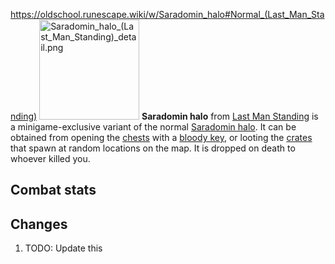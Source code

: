 https://oldschool.runescape.wiki/w/Saradomin_halo#Normal_(Last_Man_Standing)
{{Infobox Item
|name = Saradomin halo
|image = [[File:Saradomin halo (Last Man Standing).png]]
|release = [[4 August]] [[2016]]
|update = Last Man Standing Beta and Splashing Restrictions  # TODO: Update this
|members = No
|quest = No
|tradeable = No
|placeholder = No
|equipable = Yes
|stackable = No
|noteable = Yes
|options = Wear, Drop
|examine = Halo with the protection of Saradomin.
|value = 5
|alchable = No
|weight = 0.3
|id = 27165
}}
[[File:Saradomin halo (Last Man Standing) detail.png|160px|left]]
'''Saradomin halo''' from [[Last Man Standing]] is a minigame-exclusive variant of the normal [[Saradomin halo]]. It can be obtained from opening the [[Chest (Last Man Standing)|chests]] with a [[bloody key]], or looting the [[Crate (Last Man Standing)|crates]] that spawn at random locations on the map. It is dropped on death to whoever killed you.

==Combat stats==
{{Infobox Bonuses
|astab = 0
|aslash = 0
|acrush = 0
|amagic = 0
|arange = 0
|dstab = 11
|dslash = 12
|dcrush = 10
|dmagic = 11
|drange = -1
|str = 0
|rstr = 0
|mdmg = 0
|prayer = 3
|slot = head
|image = [[File:Saradomin halo equipped male.png|160px]]
|altimage = [[File:Saradomin halo equipped female.png|160px]]
}}

==Changes==
# TODO: Update this
{{Subject changes header}}
{{Subject changes
|date = 4 August 2016
|update = Last Man Standing
|change = The item was made fully available with the release of Last Man Standing.
}}
{{Subject changes footer}}

{{Last Man Standing In-game Items}}
